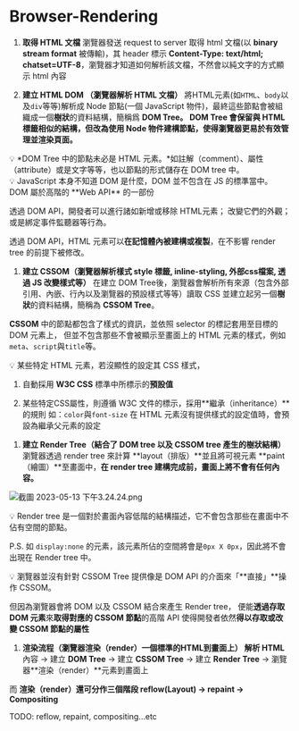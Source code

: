 # Browser-Rendering

1. **取得 HTML 文檔**
瀏覽器發送 request to server 取得 html 文檔(以 **binary stream format** 被傳輸)，其 header 標示 **Content-Type: text/html; chatset=UTF-8**，瀏覽器才知道如何解析該文檔，不然會以純文字的方式顯示 html 內容

2. **建立 HTML DOM （瀏覽器解析 HTML 文檔）**
將HTML元素(如`HTML`、`body`以及`div`等等)解析成 Node 節點(一個 JavaScript 物件)，最終這些節點會被組織成一個**樹狀**的資料結構，簡稱爲 **DOM Tree。
DOM Tree 會保留與 HTML 標籤相似的結構，但改為使用 Node 物件建構節點，使得瀏覽器更易於有效管理並渲染頁面。**

<aside>
💡 *DOM Tree 中的節點未必是 HTML 元素。*如註解（comment）、屬性（attribute）或是文字等等，也以節點的形式儲存在 DOM tree 中。

</aside>

<aside>
💡 JavaScript 本身不知道 DOM 是什麼，DOM 並不包含在 JS 的標準當中。
DOM 屬於高階的 **Web API** 的一部份

透過 DOM API，開發者可以進行諸如新增或移除 HTML元素；
改變它們的外觀；或是綁定事件監聽器等行為。

透過 DOM API，HTML 元素可以**在記憶體內被建構或複製**，在不影響 render tree 的前提下被修改。

</aside>

1. **建立 CSSOM（瀏覽器解析樣式 style 標籤, inline-styling, 外部css檔案, 透過 JS 改變樣式等）**
在建立 DOM Tree後，瀏覽器會解析所有來源（包含外部引用、內嵌、行內以及瀏覽器的預設樣式等等）讀取 CSS 並建立起另一個**樹狀**的資料結構，簡稱為 **CSSOM Tree**。

**CSSOM** 中的節點都包含了樣式的資訊，並依照 selector 的標記套用至目標的 DOM 元素上，
但並不包含那些不會被顯示至畫面上的 HTML 元素的樣式，例如`meta`、`script`與`title`等。

<aside>
💡 某些特定 HTML 元素，若沒顯性的設定其 CSS 樣式，

1. 自動採用 **W3C CSS** 標準中所標示的**預設值**

2. 某些特定CSS屬性，則遵循 W3C 文件的標示，採用**繼承（inheritance）**的規則
如：`color`與`font-size` 在 HTML 元素沒有提供樣式的設定值時，會預設為繼承父元素的設定

</aside>

1. **建立 Render Tree（結合了 DOM tree 以及 CSSOM tree 產生的樹狀結構）**
瀏覽器透過 render tree 來計算 **layout（排版）**並且將可視元素 **paint（繪圖）**至畫面中，**在 render tree 建構完成前，畫面上將不會有任何內容。**

![截圖 2023-05-13 下午3.24.24.png](./assets/asset-1.png)

<aside>
💡 Render tree 是一個對於畫面內容低階的結構描述，它不會包含那些在畫面中不佔有空間的節點。

P.S. 如 `display:none` 的元素，該元素所佔的空間將會是`0px X 0px`，因此將不會出現在 Render tree 中。

</aside>

<aside>
💡 瀏覽器並沒有針對 CSSOM Tree 提供像是 DOM API 的介面來「**直接」**操作 CSSOM。

但因為瀏覽器會將 DOM 以及 CSSOM 結合來產生 Render tree，
便能**透過存取 DOM 元素**來**取得對應的 CSSOM 節點**的高階 API
使得開發者依然**得以存取或改變 CSSOM 節點的屬性**

</aside>

1. **渲染流程（瀏覽器渲染（render）一個標準的HTML到畫面上）
解析 HTML** 內容 → 建立 **DOM Tree** → 建立 **CSSOM Tree** → 建立 **Render Tree** → 瀏覽器**渲染（render）**元素到畫面上

而 ****渲染（render）還可分作三個階段 reflow(Layout) → repaint → Compositing****

TODO: reflow, repaint, compositing…etc
